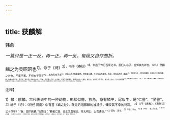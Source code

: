 ```yaml
---
---
---
```

title: 获麟解
---



韩愈

*一篇只是一正一反，再一正，再一反。每段又自作曲折。*

麟之为灵昭昭也<sup>1】，咏于《诗》<sup>2】，书于《春秋》<sup>3】，杂出于传记百家之书，虽妇人小子，皆知其为祥也。（祥。）然麟之为物，不畜于家，不恒有于天下<sup>4】，其为形也不类<sup>5】，非若马牛犬狼麋鹿然。然则虽有麟，不可知其为麟也。角者，吾知其为牛；鬣者<sup>6】，吾知其为马；犬豕豺狼麋鹿，吾知其为犬豕豺狼麋鹿。唯麟也不可知。不可知，则其谓之不祥也亦宜。（不祥。此是第一正反。此不祥，是天下不知麟也，非麟之咎也。）虽然，麟之出，必有圣人在乎位，麟为圣人出也。圣人者必知麟<sup>7】，麟之果不为不祥也。（祥。）
又曰：麟之所以为麟者，以德不以形。若麟之出不待圣人，则谓之不祥也亦宜。（不祥。此是第二正反。此不祥，真麟之罪也，非天下之咎也。呜呼！先生于出处之际，为戒深矣。）

<sup>注释】

<sup>1】麟：麒麟。古代传说中的一种动物，形状似鹿，独角，身有鳞甲，尾似牛，是“仁兽”、“灵兽”。
<sup>2】咏于《诗》：《诗经·周南》中有首《嶙之趾》，就是吟唱麒麟的被捕杀，慨叹其不幸的诗篇。
<sup>3】书于《春秋》：《春秋·哀公十四年》：“春，西狞获麟。”杜预注：“麟者仁兽，圣王之嘉瑞也。时无明王，出而遇获。”
<sup>4】恒有：常有。
<sup>5】不类：不似。
<sup>6】鬣（liè列）：颈上的长毛。
<sup>7】圣人者必知麟：《左传·哀公十四年》：“西狩于大野，权孙氏之车子钽商获麟，以为不祥，以赐虞人。仲尼观之，曰：“麟也。然后取之。”